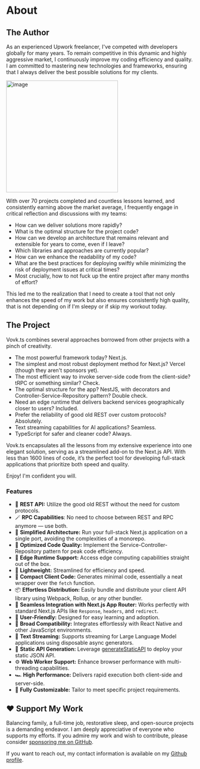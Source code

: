 
# About

## The Author

As an experienced Upwork freelancer, I've competed with developers globally for many years.
To remain competitive in this dynamic and highly aggressive market, 
I continuously improve my coding efficiency and quality. 
I am committed to mastering new technologies and frameworks, 
ensuring that I always deliver the best possible solutions for my clients.

<img className="rounded-lg mt-5" width="300" alt="image" src="https://github.com/finom/vovk.dev/assets/1082083/2f98fae2-f417-48f6-ba48-9a1a90516f39" />

With over 70 projects completed and countless lessons learned, and consistently earning above the market average, I frequently engage in critical reflection and discussions with my teams:

- How can we deliver solutions more rapidly?
- What is the optimal structure for the project code?
- How can we develop an architecture that remains relevant and extensible for years to come, even if I leave?
- Which libraries and approaches are currently popular?
- How can we enhance the readability of my code?
- What are the best practices for deploying swiftly while minimizing the risk of deployment issues at critical times?
- Most crucially, how to not fuck up the entire project after many months of effort?

This led me to the realization that I need to create a tool that not only enhances the speed of my work but also ensures consistently high quality, that is not depending on if I'm sleepy or if skip my workout today.

## The Project

Vovk.ts combines several approaches borrowed from other projects with a pinch of creativity.

- The most powerful framework today? Next.js.
- The simplest and most robust deployment method for Next.js? Vercel (though they aren't sponsors yet).
- The most efficient way to invoke server-side code from the client-side? tRPC or something similar? Check.
- The optimal structure for the app? NestJS, with decorators and Controller-Service-Repository pattern? Double check.
- Need an edge runtime that delivers backend services geographically closer to users? Included.
- Prefer the reliability of good old REST over custom protocols? Absolutely.
- Text streaming capabilities for AI applications? Seamless.
- TypeScript for safer and cleaner code? Always.

Vovk.ts encapsulates all the lessons from my extensive experience into one elegant solution, 
serving as a streamlined add-on to the Next.js API. With less than 1600 lines of code, 
it’s the perfect tool for developing full-stack applications that prioritize both speed and quality.

Enjoy! I'm confident you will.


### Features

- 👵 **REST API:** Utilize the good old REST without the need for custom protocols.
- 🪄 **RPC Capabilities**: No need to choose between REST and RPC anymore — use both.
- 🚢 **Simplified Architecture:** Run your full-stack Next.js application on a single port, avoiding the complexities of a monorepo.
- 🧐 **Optimized Code Quality:** Implement the Service-Controller-Repository pattern for peak code efficiency.
- 🚄 **Edge Runtime Support:** Access edge computing capabilities straight out of the box.
- 🌿 **Lightweight:** Streamlined for efficiency and speed.
- 🤏 **Compact Client Code:** Generates minimal code, essentially a neat wrapper over the `fetch` function.
- 📦 **Effortless Distribution:** Easily bundle and distribute your client API library using Webpack, Rollup, or any other bundler.
- 🤝 **Seamless Integration with Next.js App Router:** Works perfectly with standard Next.js APIs like `Response`, `headers`, and `redirect`.
- 🧠 **User-Friendly:** Designed for easy learning and adoption.
- 📱 **Broad Compatibility:** Integrates effortlessly with React Native and other JavaScript environments.
- 🤖 **Text Streaming:** Supports streaming for Large Language Model applications using disposable async generators.
- 📄 **Static API Generation:** Leverage [generateStaticAPI](./api-reference#generatestaticapi) to deploy your static JSON API.
- ⚙️ **Web Worker Support:** Enhance browser performance with multi-threading capabilities.
- 🏎️ **High Performance:** Delivers rapid execution both client-side and server-side.
- 🔧 **Fully Customizable:** Tailor to meet specific project requirements.

## ♥️ Support My Work

Balancing family, a full-time job, restorative sleep, and open-source projects is a demanding endeavor. I am deeply appreciative of everyone who supports my efforts. If you admire my work and wish to contribute, please consider [sponsoring me on GitHub](https://github.com/sponsors/finom).

If you want to reach out, my contact information is available on my [Github profile](https://github.com/finom).

